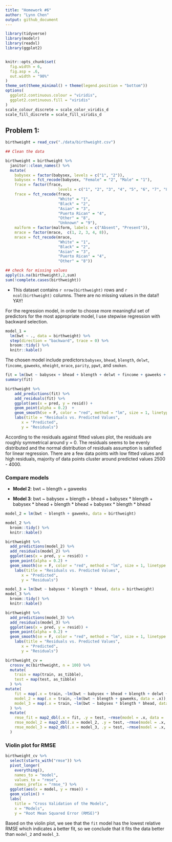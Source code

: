```yaml
---
title: "Homework #6"
author: "Lynn Chen"
output: github_document
---
```


```r
library(tidyverse)
library(modelr)
library(readxl)
library(ggplot2)


knitr::opts_chunk$set(
  fig.width = 6,
  fig.asp = .6,
  out.width = "90%"
)
theme_set(theme_minimal() + theme(legend.position = "bottom"))
options(
  ggplot2.continuous.colour = "viridis",
  ggplot2.continuous.fill = "viridis"
)
scale_colour_discrete = scale_color_viridis_d
scale_fill_discrete = scale_fill_viridis_d
```


## Problem 1: 

```r
birthweight = read_csv("./data/birthweight.csv")

## Clean the data 

birthweight = birthweight %>% 
  janitor::clean_names() %>% 
  mutate(
    babysex = factor(babysex, levels = c("1", "2")),
    babysex = fct_recode(babysex, "Female" = "2", "Male" = "1"),
    frace = factor(frace, 
                       levels = c("1", "2", "3", "4", "5", "6", "7", "8", "9")),
    frace = fct_recode(frace, 
                       "White" = "1",
                       "Black" = "2",
                       "Asian" = "3",
                       "Puerto Rican" = "4", 
                       "Other" = "8",
                       "Unknown" = "9"),
    malform = factor(malform, labels = c("Absent", "Present")),
    mrace = factor(mrace,  c(1, 2, 3, 4, 8)),
    mrace = fct_recode(mrace, 
                       "White" = "1",
                       "Black" = "2",
                       "Asian" = "3",
                       "Puerto Rican" = "4", 
                       "Other" = "8"))

## check for missing values
apply(is.na(birthweight),2,sum)
sum(!complete.cases(birthweight))
```

* This dataset contains `r nrow(birthweight)` rows and `r ncol(birthweight)` columns. 
There are no missing values in the data!! YAY!    


For the regression model, in order to choose more meaningful set of predictors for the most appropriate model, I use stepwise regression with backward selection.

```r
model_1 = 
  lm(bwt ~ ., data = birthweight) %>% 
  step(direction = "backward", trace = 0) %>% 
  broom::tidy() %>% 
  knitr::kable()
```

The chosen model include predictors:`babysex`, `bhead`, `blength`, `delwt`, `fincome`, `gaweeks`, `mheight`, `mrace`, `parity`, `ppwt`, and `smoken`. 

```r
fit = lm(bwt ~ babysex + bhead + blength + delwt + fincome + gaweeks + mheight + mrace + parity + ppwt + smoken, data = birthweight) 
summary(fit)

birthweight %>% 
    add_predictions(fit) %>% 
    add_residuals(fit) %>% 
    ggplot(aes(x = pred, y = resid)) +
    geom_point(alpha = 0.2)  + 
    geom_smooth(se = F, color = "red", method = "lm", size = 1, linetype = 2) + 
    labs(title = "Residuals vs. Predicted Values", 
       x = "Predicted", 
       y = "Residuals")
```

According to the residuals against fitted values plot, the residuals are roughly symmetrical around y = 0. The residuals seems to be evenly distributed and the normal distribution of residuals assumption is satisfied for linear regression. There are a few data points with low fitted values and high residuals, majority of data points cluster around predicted values 2500 - 4000.

### Compare models

* **Model 2**: bwt ~ blength + gaweeks

* **Model 3**: bwt ~ babysex + blength + bhead + babysex * blength + babysex * bhead + blength * bhead + babysex * blength * bhead

```r
model_2 = lm(bwt ~ blength + gaweeks, data = birthweight) 

model_2 %>% 
  broom::tidy() %>% 
  knitr::kable()

birthweight %>% 
  add_predictions(model_2) %>% 
  add_residuals(model_2) %>% 
  ggplot(aes(x = pred, y = resid)) +
  geom_point(alpha = 0.2) +
  geom_smooth(se = F, color = "red", method = "lm", size = 1, linetype = 2) + 
    labs(title = "Residuals vs. Predicted Values", 
       x = "Predicted", 
       y = "Residuals")

model_3 = lm(bwt ~ babysex * blength * bhead, data = birthweight) 
model_3 %>% 
  broom::tidy() %>% 
  knitr::kable()

birthweight %>% 
  add_predictions(model_3) %>% 
  add_residuals(model_3) %>% 
  ggplot(aes(x = pred, y = resid)) +
  geom_point(alpha = 0.2) +
  geom_smooth(se = F, color = "red", method = "lm", size = 1, linetype = 2) + 
    labs(title = "Residuals vs. Predicted Values", 
       x = "Predicted", 
       y = "Residuals")
```

```r
birthweight_cv = 
  crossv_mc(birthweight, n = 100) %>% 
  mutate(
    train = map(train, as_tibble),
    test = map(test, as_tibble)
  ) %>% 
mutate(
    fit = map(.x = train, ~lm(bwt ~ babysex + bhead + blength + delwt + fincome + gaweeks + mheight + mrace + parity + ppwt + smoken, data = .x)),
    model_2 = map(.x = train, ~lm(bwt ~ blength + gaweeks, data = .x)),
    model_3 = map(.x = train, ~lm(bwt ~ babysex * blength * bhead, data = .x))
  ) %>% 
  mutate(
    rmse_fit = map2_dbl(.x = fit, .y = test, ~rmse(model = .x, data = .y)),
    rmse_model_2 = map2_dbl(.x = model_2, .y = test, ~rmse(model = .x, data = .y)),
    rmse_model_3 = map2_dbl(.x = model_3, .y = test, ~rmse(model = .x, data = .y))
  ) 
```

### Violin plot for RMSE 

```r
birthweight_cv %>% 
  select(starts_with("rmse")) %>% 
  pivot_longer(
    everything(),
    names_to = "model", 
    values_to = "rmse",
    names_prefix = "rmse_") %>%   
  ggplot(aes(x = model, y = rmse)) +
  geom_violin() +
  labs(
    title = "Cross Validation of the Models",
    x = "Models",
    y = "Root Mean Squared Error (RMSE)") 
```


Based on the violin plot, we see that the `fit` model has the lowest relative RMSE which indicates a better fit, so we conclude that it fits the data better than `model_2` and `model_3`.




